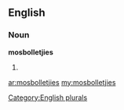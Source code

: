 ==English==

===Noun===
'''mosbolletjies'''

# {{plural of|[[mosbolletjie]]}}

[[Category:English plurals]]

[[ar:mosbolletjies]]
[[my:mosbolletjies]]